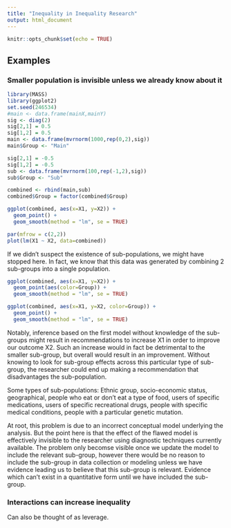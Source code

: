 ```yaml
---
title: "Inequality in Inequality Research"
output: html_document
---
```


```r
knitr::opts_chunk$set(echo = TRUE)
```

## Examples

### Smaller population is invisible unless we already know about it

```r
library(MASS)
library(ggplot2)
set.seed(246534)
#main <- data.frame(mainX,mainY)
sig <- diag(2)
sig[2,1] = 0.5
sig[1,2] = 0.5
main <- data.frame(mvrnorm(1000,rep(0,2),sig))
main$Group <- "Main"

sig[2,1] = -0.5
sig[1,2] = -0.5
sub <- data.frame(mvrnorm(100,rep(-1,2),sig))
sub$Group <- "Sub"

combined <- rbind(main,sub)
combined$Group = factor(combined$Group)
```

```r
ggplot(combined, aes(x=X1, y=X2)) +
  geom_point() +
  geom_smooth(method = "lm", se = TRUE)
```

```r
par(mfrow = c(2,2))
plot(lm(X1 ~ X2, data=combined))
```

If we didn't suspect the existence of sub-populations, we might have stopped here. In fact, we know that this data was generated by combining 2 sub-groups into a single population.

```r
ggplot(combined, aes(x=X1, y=X2)) +
  geom_point(aes(color=Group)) +
  geom_smooth(method = "lm", se = TRUE)
```

```r
ggplot(combined, aes(x=X1, y=X2, color=Group)) +
  geom_point() +
  geom_smooth(method = "lm", se = TRUE)
```

Notably, inference based on the first model without knowledge of the sub-groups might result in recommendations to increase X1 in order to improve our outcome X2. Such an increase would in fact be detrimental to the smaller sub-group, but overall would result in an improvement. Without knowing to look for sub-group effects across this particular type of sub-group, the researcher could end up making a recommendation that disadvantages the sub-population.

Some types of sub-populations: Ethnic group, socio-economic status, geographical, people who eat or don't eat a type of food, users of specific medications, users of specific recreational drugs, people with specific medical conditions, people with a particular genetic mutation.

At root, this problem is due to an incorrect conceptual model underlying the analysis. But the point here is that the effect of the flawed model is effectively invisible to the researcher using diagnostic techniques currently available. The problem only becomse visible once we update the model to include the relevant sub-group, however there would be no reason to include the sub-group in data collection or modeling unless we have evidence leading us to believe that this sub-group is relevant. Evidence which can't exist in a quantitative form until we have included the sub-group.

### Interactions can increase inequality

Can also be thought of as leverage.